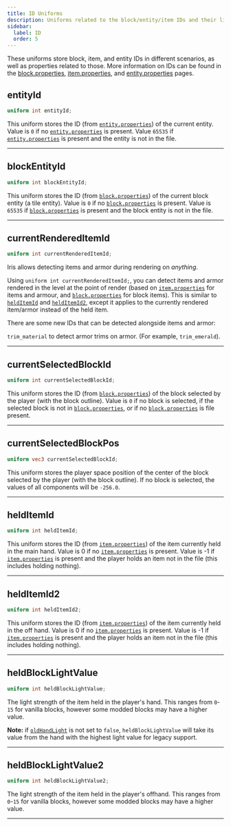 ```yaml
---
title: ID Uniforms
description: Uniforms related to the block/entity/item IDs and their light values.
sidebar:
  label: ID
  order: 5
---
```


These uniforms store block, item, and entity IDs in different scenarios, as well as properties related to those. More information on IDs can be found in the [block.properties](/current/reference/miscellaneous/block_properties), [item.properties](/current/reference/miscellaneous/item_properties), and [entity.properties](/current/reference/miscellaneous/entity_properties) pages.


## entityId
```glsl
uniform int entityId;
```
This uniform stores the ID (from [`entity.properties`](/current/reference/miscellaneous/entity_properties)) of the current entity. Value is `0` if no [`entity.properties`](/current/reference/miscellaneous/entity_properties) is present. Value `65535` if [`entity.properties`](/current/reference/miscellaneous/entity_properties) is present and the entity is not in the file.

----------------


## blockEntityId
```glsl
uniform int blockEntityId;
```
This uniform stores the ID (from [`block.properties`](/current/reference/miscellaneous/block_properties)) of the current block entity (a tile entity). Value is `0` if no [`block.properties`](/current/reference/miscellaneous/block_properties) is present. Value is `65535` if [`block.properties`](/current/reference/miscellaneous/block_properties) is present and the block entity is not in the file.

----------------


## currentRenderedItemId <Badge text="Iris Exclusive" variant="tip" size="medium" />
```glsl
uniform int currentRenderedItemId;
```
Iris allows detecting items and armor during rendering on *anything*.

Using `uniform int currentRenderedItemId;`, you can detect items and armor rendered in the level at the point of render (based on [`item.properties`](/current/reference/miscellaneous/item_properties) for items and armour, and [`block.properties`](/current/reference/miscellaneous/block_properties) for block items). This is similar to [`heldItemId`](/current/reference/uniforms/id#helditemid) and [`heldItemId2`](/current/reference/uniforms/id#helditemid2), except it applies to the currently rendered item/armor instead of the held item.

There are some new IDs that can be detected alongside items and armor:

`trim_material` to detect armor trims on armor. (For example, `trim_emerald`).

----------------


## currentSelectedBlockId <Badge text="Iris Exclusive" variant="tip" size="medium" />
```glsl
uniform int currentSelectedBlockId;
```
This uniform stores the ID (from [`block.properties`](/current/reference/miscellaneous/block_properties)) of the block selected by the player (with the block outline). Value is `0` if no block is selected, if the selected block is not in [`block.properties`](/current/reference/miscellaneous/block_properties), or if no [`block.properties`](/current/reference/miscellaneous/block_properties) is file present.

----------------


## currentSelectedBlockPos <Badge text="Iris Exclusive" variant="tip" size="medium" />
```glsl
uniform vec3 currentSelectedBlockId;
```
This uniform stores the player space position of the center of the block selected by the player (with the block outline). If no block is selected, the values of all components will be `-256.0`.

----------------


## heldItemId
```glsl
uniform int heldItemId;
```
This uniform stores the ID (from [`item.properties`](/current/reference/miscellaneous/item_properties)) of the item currently held in the main hand. Value is 0 if no [`item.properties`](/current/reference/miscellaneous/item_properties) is present. Value is -1 if [`item.properties`](/current/reference/miscellaneous/item_properties) is present and the player holds an item not in the file (this includes holding nothing).

----------------


## heldItemId2
```glsl
uniform int heldItemId2;
```
This uniform stores the ID (from [`item.properties`](/current/reference/miscellaneous/item_properties)) of the item currently held in the off hand. Value is 0 if no [`item.properties`](/current/reference/miscellaneous/item_properties) is present. Value is -1 if [`item.properties`](/current/reference/miscellaneous/item_properties) is present and the player holds an item not in the file (this includes holding nothing).

----------------


## heldBlockLightValue
```glsl
uniform int heldBlockLightValue;
```
The light strength of the item held in the player's hand. This ranges from `0`-`15` for vanilla blocks, however some modded blocks may have a higher value.

**Note:** if [`oldHandLight`](/current/reference/shadersproperties/features#oldhandlight) is not set to `false`, `heldBlockLightValue` will take its value from the hand with the highest light value for legacy support.

----------------


## heldBlockLightValue2
```glsl
uniform int heldBlockLightValue2;
```
The light strength of the item held in the player's offhand. This ranges from `0`-`15` for vanilla blocks, however some modded blocks may have a higher value.


----------------


